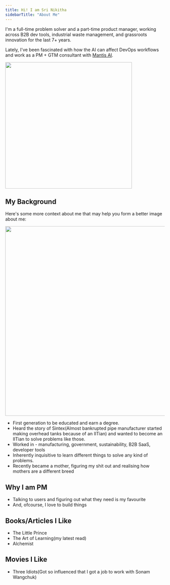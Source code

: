 ```yaml
---
title: Hi! I am Sri Nikitha
sidebarTitle: "About Me"
---
```


I'm a full-time problem solver and a part-time product manager, working across B2B dev tools, industrial waste management, and grassroots innovation for the last 7+ years.

Lately, I've been fascinated with how the AI can affect DevOps workflows and work as a PM + GTM consultant with [Mantis AI](https://getmantis.ai/).

<Frame>
<img src="/images/srinikitha@vietnam.jpg" width="400" />
</Frame>

## My Background

Here's some more context about me that may help you form a better image about me:

<Frame>
<img src="/images/logos.png" width="600" />
</Frame>

- First generation to be educated and earn a degree.
- Heard the story of Sintex(Almost bankrupted pipe manufacturer started making overhead tanks because of an IITian) and wanted to become an IITian to solve problems like those.
- Worked in - manufacturing, government, sustainability, B2B SaaS, developer tools
- Inherently inquisitive to learn different things to solve any kind of problems.
- Recently became a mother, figuring my shit out and realising how mothers are a different breed

## Why I am PM
- Talking to users and figuring out what they need is my favourite
- And, ofcourse, I love to build things

## Books/Articles I Like
- The Little Prince
- The Art of Learning(my latest read)
- Alchemist

## Movies I Like
- Three Idiots(Got so influenced that I got a job to work with Sonam Wangchuk)
